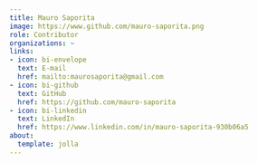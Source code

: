 ```yaml
---
title: Mauro Saporita
image: https://www.github.com/mauro-saporita.png
role: Contributor
organizations: ~
links:
- icon: bi-envelope
  text: E-mail
  href: mailto:maurosaporita@gmail.com
- icon: bi-github
  text: GitHub
  href: https://github.com/mauro-saporita
- icon: bi-linkedin
  text: LinkedIn
  href: https://www.linkedin.com/in/mauro-saporita-930b06a5
about:
  template: jolla
---
```


